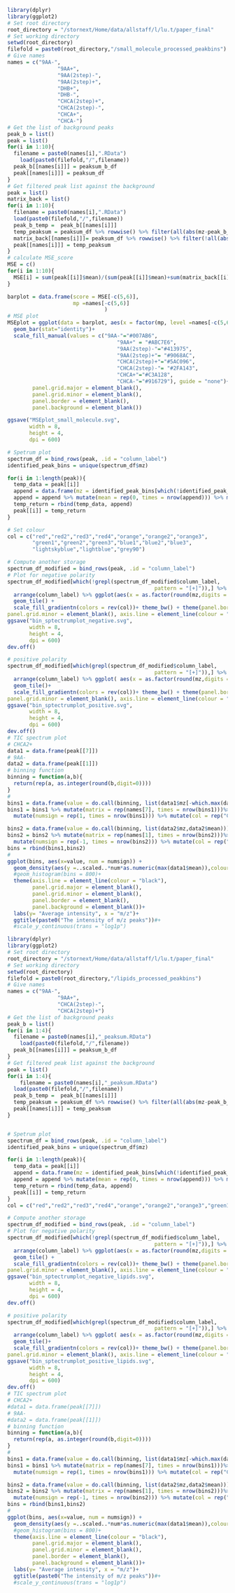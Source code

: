 ```r
library(dplyr)
library(ggplot2)
# Set root directory
root_directory = "/stornext/Home/data/allstaff/l/lu.t/paper_final"
# Set working directory
setwd(root_directory)
filefold = paste0(root_directory,"/small_molecule_processed_peakbins")
# Give names
names = c("9AA-",
                "9AA+",
                "9AA(2step)-",
                "9AA(2step)+",
                "DHB+",
                "DHB-",
                "CHCA(2step)+",
                "CHCA(2step)-",
                "CHCA+",
                "CHCA-")
# Get the list of background peaks
peak_b = list()
peak = list()
for(i in 1:10){
  filename = paste0(names[i],".RData")
    load(paste0(filefold,"/",filename))
  peak_b[[names[i]]] = peaksum_b_df
  peak[[names[i]]] = peaksum_df
}
# Get filtered peak list against the background
peak = list()
matrix_back = list()
for(i in 1:10){
  filename = paste0(names[i],".RData")
  load(paste0(filefold,"/",filename))
  peak_b_temp =  peak_b[[names[i]]]
  temp_peaksum = peaksum_df %>% rowwise() %>% filter(all(abs(mz-peak_b_temp$mz)/mz>=46e-6))
  matrix_back[[names[i]]]= peaksum_df %>% rowwise() %>% filter(!all(abs(mz-peak_b_temp$mz)/mz>=46e-6))
  peak[[names[i]]] = temp_peaksum 
}
# calculate MSE_score
MSE = c()
for(i in 1:10){
  MSE[i] = sum(peak[[i]]$mean)/(sum(peak[[i]]$mean)+sum(matrix_back[[i]]$mean))
}

barplot = data.frame(score = MSE[-c(5,6)],
                     mp =names[-c(5,6)]
                               )
# MSE plot
MSEplot = ggplot(data = barplot, aes(x = factor(mp, level =names[-c(5,6)]),y = as.double(score),fill = mp)) +
  geom_bar(stat="identity")+
  scale_fill_manual(values = c("9AA-"="#007AB6",
                                   "9AA+" = "#ABC7E6",
                                   "9AA(2step)-"="#413975",
                                   "9AA(2step)+"= "#9068AC",
                                   "CHCA(2step)+"="#5AC096",
                                   "CHCA(2step)-"= "#2FA143",
                                   "CHCA+"="#C3A128",
                                   "CHCA-"="#916729"), guide = "none")+  theme(axis.line = element_line(colour = "black"),
        panel.grid.major = element_blank(),
        panel.grid.minor = element_blank(),
        panel.border = element_blank(),
        panel.background = element_blank())

ggsave("MSEplot_small_molecule.svg",
       width = 8,
       height = 4,
       dpi = 600)

# Spetrum plot
spectrum_df = bind_rows(peak, .id = "column_label")
identified_peak_bins = unique(spectrum_df$mz)

for(i in 1:length(peak)){
  temp_data = peak[[i]]
  append = data.frame(mz = identified_peak_bins[which(!identified_peak_bins %in% temp_data$mz)])
  append = append %>% mutate(mean = rep(0, times = nrow(append))) %>% mutate(max = mean)
  temp_return = rbind(temp_data, append)
  peak[[i]] = temp_return 
}

# Set colour
col = c("red","red2","red3","red4","orange","orange2","orange3",
        "green1","green2","green3","blue1","blue2","blue3",
        "lightskyblue","lightblue","grey90")

# Compute another storage
spectrum_df_modified = bind_rows(peak, .id = "column_label")
# Plot for negative polarity
spectrum_df_modified[which(!grepl(spectrum_df_modified$column_label,
                                               pattern = "[+]")),] %>%
  arrange(column_label) %>% ggplot(aes(x = as.factor(round(mz,digits = 7)), y = reorder(column_label, nchar(column_label, type = "bytes"),decreasing=T), fill = log1p(mean))) + 
  geom_tile() +
  scale_fill_gradientn(colors = rev(col))+ theme_bw() + theme(panel.border = element_blank(), panel.grid.major = element_blank(),
panel.grid.minor = element_blank(), axis.line = element_line(colour = "black"))+scale_x_discrete(guide = guide_axis(check.overlap = TRUE))
ggsave("bin_sptectrumplot_negative.svg",
       width = 8,
       height = 4,
       dpi = 600)
dev.off()

# positive polarity
spectrum_df_modified[which(grepl(spectrum_df_modified$column_label,
                                               pattern = "[+]")),] %>%
  arrange(column_label) %>% ggplot( aes(x = as.factor(round(mz,digits = 7)), y = reorder(column_label, nchar(column_label, type = "bytes"),decreasing=T), fill = log1p(mean))) + 
  geom_tile()+
  scale_fill_gradientn(colors = rev(col))+ theme_bw() + theme(panel.border = element_blank(), panel.grid.major = element_blank(),
panel.grid.minor = element_blank(), axis.line = element_line(colour = "black")) +scale_x_discrete(guide = guide_axis(check.overlap = TRUE))
ggsave("bin_sptectrumplot_positive.svg",
       width = 8,
       height = 4,
       dpi = 600)
dev.off()
# TIC spectrum plot
# CHCA2+
data1 = data.frame(peak[[7]])
# 9AA-
data2 = data.frame(peak[[1]])
# binning function
binning = function(a,b){
  return(rep(a, as.integer(round(b,digit=0))))
}
#
bins1 = data.frame(value = do.call(binning, list(data1$mz[-which.max(data1$mean)],data1$mean[-which.max(data1$mean)]))) 
bins1 = bins1 %>% mutate(matrix = rep(names[7], times = nrow(bins1)))%>% 
  mutate(numsign = rep(1, times = nrow(bins1))) %>% mutate(col = rep("CHCA2+", times = nrow(bins1)))

bins2 = data.frame(value = do.call(binning, list(data2$mz,data2$mean)))
bins2 = bins2 %>% mutate(matrix = rep(names[1], times = nrow(bins2)))%>%
  mutate(numsign = rep(-1, times = nrow(bins2))) %>% mutate(col = rep("9AA-", times = nrow(bins2)))
bins = rbind(bins1,bins2)
#
ggplot(bins, aes(x=value, num = numsign)) +  
  geom_density(aes(y =..scaled..*num*as.numeric(max(data1$mean)),colour =col),bw = 0.004,n=4096)+
  #geom_histogram(bins = 800)+
  theme(axis.line = element_line(colour = "black"),
        panel.grid.major = element_blank(),
        panel.grid.minor = element_blank(),
        panel.border = element_blank(),
        panel.background = element_blank())+
  labs(y= "Average intensity", x = "m/z")+
  ggtitle(paste0("The intensity of m/z peaks"))#+
  #scale_y_continuous(trans = "log1p")
```

```r
library(dplyr)
library(ggplot2)
# Set root directory
root_directory = "/stornext/Home/data/allstaff/l/lu.t/paper_final"
# Set working directory
setwd(root_directory)
filefold = paste0(root_directory,"/lipids_processed_peakbins")
# Give names
names = c("9AA-",
                "9AA+",
                "CHCA(2step)-",
                "CHCA(2step)+")
# Get the list of background peaks
peak_b = list()
for(i in 1:4){
  filename = paste0(names[i],"_peaksum.RData")
    load(paste0(filefold,"/",filename))
  peak_b[[names[i]]] = peaksum_b_df
}
# Get filtered peak list against the background
peak = list()
for(i in 1:4){
    filename = paste0(names[i],"_peaksum.RData")
  load(paste0(filefold,"/",filename))
  peak_b_temp =  peak_b[[names[i]]]
  temp_peaksum = peaksum_df %>% rowwise() %>% filter(all(abs(mz-peak_b_temp$mz)/mz>=50e-6))
  peak[[names[i]]] = temp_peaksum 
}


# Spetrum plot
spectrum_df = bind_rows(peak, .id = "column_label")
identified_peak_bins = unique(spectrum_df$mz)

for(i in 1:length(peak)){
  temp_data = peak[[i]]
  append = data.frame(mz = identified_peak_bins[which(!identified_peak_bins %in% temp_data$mz)])
  append = append %>% mutate(mean = rep(0, times = nrow(append))) %>% mutate(max = mean)
  temp_return = rbind(temp_data, append)
  peak[[i]] = temp_return 
}
col = c("red","red2","red3","red4","orange","orange2","orange3","green1","green2","green3","blue1","blue2","blue3","lightskyblue","lightblue","grey90")

# Compute another storage
spectrum_df_modified = bind_rows(peak, .id = "column_label")
# Plot for negative polarity
spectrum_df_modified[which(!grepl(spectrum_df_modified$column_label,
                                               pattern = "[+]")),] %>%
  arrange(column_label) %>% ggplot(aes(x = as.factor(round(mz,digits = 7)), y = reorder(column_label, nchar(column_label, type = "bytes"),decreasing=T), fill = log1p(mean))) + 
  geom_tile() +
  scale_fill_gradientn(colors = rev(col))+ theme_bw() + theme(panel.border = element_blank(), panel.grid.major = element_blank(),
panel.grid.minor = element_blank(), axis.line = element_line(colour = "black"))+scale_x_discrete(guide = guide_axis(check.overlap = TRUE))
ggsave("bin_sptectrumplot_negative_lipids.svg",
       width = 8,
       height = 4,
       dpi = 600)
dev.off()

# positive polarity
spectrum_df_modified[which(grepl(spectrum_df_modified$column_label,
                                               pattern = "[+]")),] %>%
  arrange(column_label) %>% ggplot( aes(x = as.factor(round(mz,digits = 7)), y = reorder(column_label, nchar(column_label, type = "bytes"),decreasing=T), fill = log1p(mean))) + 
  geom_tile()+
  scale_fill_gradientn(colors = rev(col))+ theme_bw() + theme(panel.border = element_blank(), panel.grid.major = element_blank(),
panel.grid.minor = element_blank(), axis.line = element_line(colour = "black")) +scale_x_discrete(guide = guide_axis(check.overlap = TRUE))
ggsave("bin_sptectrumplot_positive_lipids.svg",
       width = 8,
       height = 4,
       dpi = 600)
dev.off()
# TIC spectrum plot
# CHCA2+
#data1 = data.frame(peak[[7]])
# 9AA-
#data2 = data.frame(peak[[1]])
# binning function
binning = function(a,b){
  return(rep(a, as.integer(round(b,digit=0))))
}
#
bins1 = data.frame(value = do.call(binning, list(data1$mz[-which.max(data1$mean)],data1$mean[-which.max(data1$mean)]))) 
bins1 = bins1 %>% mutate(matrix = rep(names[7], times = nrow(bins1)))%>% 
  mutate(numsign = rep(1, times = nrow(bins1))) %>% mutate(col = rep("CHCA2+", times = nrow(bins1)))

bins2 = data.frame(value = do.call(binning, list(data2$mz,data2$mean)))
bins2 = bins2 %>% mutate(matrix = rep(names[1], times = nrow(bins2)))%>%
  mutate(numsign = rep(-1, times = nrow(bins2))) %>% mutate(col = rep("9AA-", times = nrow(bins2)))
bins = rbind(bins1,bins2)
#
ggplot(bins, aes(x=value, num = numsign)) +  
  geom_density(aes(y =..scaled..*num*as.numeric(max(data1$mean)),colour =col),bw = 0.004,n=4096)+
  #geom_histogram(bins = 800)+
  theme(axis.line = element_line(colour = "black"),
        panel.grid.major = element_blank(),
        panel.grid.minor = element_blank(),
        panel.border = element_blank(),
        panel.background = element_blank())+
  labs(y= "Average intensity", x = "m/z")+
  ggtitle(paste0("The intensity of m/z peaks"))#+
  #scale_y_continuous(trans = "log1p")
```


